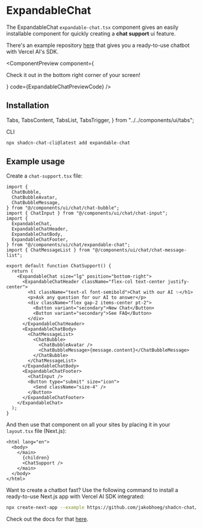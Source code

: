 # ExpandableChat

The ExpandableChat `expandable-chat.tsx` component gives an easily installable component for quickly creating a **chat support** ui feature.

There's an example repository [here](https://github.com/jakobhoeg/shadcn-chat/tree/master/examples/shadcn-chat-example-vercel-ai) that gives you a ready-to-use chatbot with Vercel AI's SDK.


<ComponentPreview
  component={
    <p className="text-sm">
      Check it out in the bottom right corner of your screen!
    </p>
  }
  code={ExpandableChatPreviewCode}
/>

<ExpandableChatPreview />

## Installation

  Tabs,
  TabsContent,
  TabsList,
  TabsTrigger,
} from "../../components/ui/tabs";

<Tabs className="pt-2" defaultValue="cli">

<TabsList>
  <TabsTrigger value="cli">CLI</TabsTrigger>
</TabsList>

<TabsContent value="cli">

```bash copy
npx shadcn-chat-cli@latest add expandable-chat
```

</TabsContent>
</Tabs>

## Example usage

Create a `chat-support.tsx` file:

```tsx filename="chat-support.tsx" copy
import {
  ChatBubble,
  ChatBubbleAvatar,
  ChatBubbleMessage,
} from "@/components/ui/chat/chat-bubble";
import { ChatInput } from "@/components/ui/chat/chat-input";
import {
  ExpandableChat,
  ExpandableChatHeader,
  ExpandableChatBody,
  ExpandableChatFooter,
} from "@/components/ui/chat/expandable-chat";
import { ChatMessageList } from "@/components/ui/chat/chat-message-list";

export default function ChatSupport() {
  return (
    <ExpandableChat size="lg" position="bottom-right">
      <ExpandableChatHeader className="flex-col text-center justify-center">
        <h1 className="text-xl font-semibold">Chat with our AI ✨</h1>
        <p>Ask any question for our AI to answer</p>
        <div className="flex gap-2 items-center pt-2">
          <Button variant="secondary">New Chat</Button>
          <Button variant="secondary">See FAQ</Button>
        </div>
      </ExpandableChatHeader>
      <ExpandableChatBody>
        <ChatMessageList>
          <ChatBubble>
            <ChatBubbleAvatar />
            <ChatBubbleMessage>{message.content}</ChatBubbleMessage>
          </ChatBubble>
        </ChatMessageList>
      </ExpandableChatBody>
      <ExpandableChatFooter>
        <ChatInput />
        <Button type="submit" size="icon">
          <Send className="size-4" />
        </Button>
      </ExpandableChatFooter>
    </ExpandableChat>
  );
}
```

And then use that component on all your sites by placing it in your `layout.tsx` file (Next.js):

```tsx filename="layou.tsx" copy
<html lang="en">
  <body>
    </main>
      {children}
      <ChatSupport />
    </main>
  </body>
</html>
```

Want to create a chatbot fast? Use the following command to install a ready-to-use Next.js app with Vercel AI SDK integrated:

```bash copy
npx create-next-app --example https://github.com/jakobhoeg/shadcn-chat/tree/master/examples/shadcn-chat-example-vercel-ai nextjs-shadcn-chat-vercel-ai
```

Check out the docs for that [here](https://github.com/jakobhoeg/shadcn-chat/tree/master/examples/shadcn-chat-example-vercel-ai).
